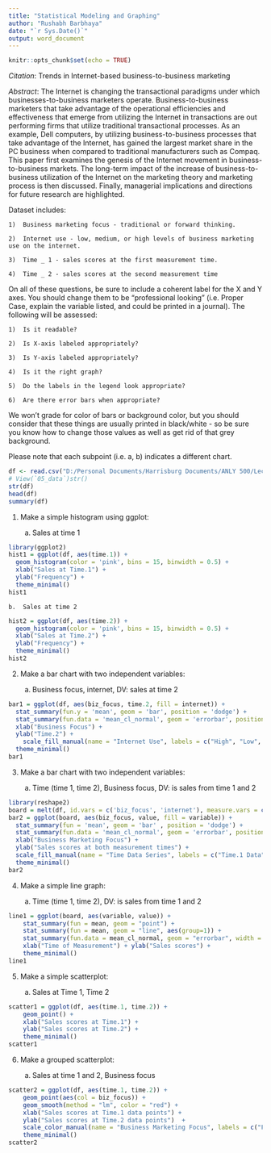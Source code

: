 ```yaml
---
title: "Statistical Modeling and Graphing"
author: "Rushabh Barbhaya"
date: "`r Sys.Date()`"
output: word_document
---
```


```r
knitr::opts_chunk$set(echo = TRUE)
```

*Citation*: Trends in Internet-based business-to-business marketing

*Abstract*: The Internet is changing the transactional paradigms under which businesses-to-business marketers operate. Business-to-business marketers that take advantage of the operational efficiencies and effectiveness that emerge from utilizing the Internet in transactions are out performing firms that utilize traditional transactional processes. As an example, Dell computers, by utilizing business-to-business processes that take advantage of the Internet, has gained the largest market share in the PC business when compared to traditional manufacturers such as Compaq. This paper first examines the genesis of the Internet movement in business-to-business markets. The long-term impact of the increase of business-to-business utilization of the Internet on the marketing theory and marketing process is then discussed. Finally, managerial implications and directions for future research are highlighted.

Dataset includes:

    1)  Business marketing focus - traditional or forward thinking.
    
    2)	Internet use - low, medium, or high levels of business marketing use on the internet.
    
    3)	Time _ 1 - sales scores at the first measurement time.
    
    4)	Time _ 2 - sales scores at the second measurement time

On all of these questions, be sure to include a coherent label for the X and Y axes.  You should change them to be "professional looking" (i.e. Proper Case, explain the variable listed, and could be printed in a journal).  The following will be assessed:

    1)	Is it readable?
    
    2)	Is X-axis labeled appropriately?
    
    3)	Is Y-axis labeled appropriately?
    
    4)	Is it the right graph?
    
    5) 	Do the labels in the legend look appropriate?
    
    6)	Are there error bars when appropriate?

We won't grade for color of bars or background color, but you should consider that these things are usually printed in black/white - so be sure you know how to change those values as well as get rid of that grey background.

Please note that each subpoint (i.e. a, b) indicates a different chart.

```r
df <- read.csv("D:/Personal Documents/Harrisburg Documents/ANLY 500/Lecture 5/05_data.csv")
# View(`05_data`)str()
str(df)
head(df)
summary(df)
```


1)	Make a simple histogram using ggplot:

    a.	Sales at time 1

```r
library(ggplot2)
hist1 = ggplot(df, aes(time.1)) + 
  geom_histogram(color = 'pink', bins = 15, binwidth = 0.5) + 
  xlab("Sales at Time.1") +
  ylab("Frequency") +
  theme_minimal()
hist1
```

    b.	Sales at time 2

```r
hist2 = ggplot(df, aes(time.2)) + 
  geom_histogram(color = 'pink', bins = 15, binwidth = 0.5) + 
  xlab("Sales at Time.2") +
  ylab("Frequency") +
  theme_minimal()
hist2
```

2)	Make a bar chart with two independent variables:

    a.	Business focus, internet, DV: sales at time 2

```r
bar1 = ggplot(df, aes(biz_focus, time.2, fill = internet)) +
  stat_summary(fun.y = 'mean', geom = 'bar', position = 'dodge') +
  stat_summary(fun.data = 'mean_cl_normal', geom = 'errorbar', position = position_dodge(width = 0.5), width = 0.5) +
  xlab("Business Focus") + 
  ylab("Time.2") +
    scale_fill_manual(name = "Internet Use", labels = c("High", "Low", "Medium"), values = c("light blue", "Pink", "#ffe699")) +
  theme_minimal()
bar1
```

3)	Make a bar chart with two independent variables: 

    a.	Time (time 1, time 2), Business focus, DV: is sales from time 1 and 2

```r
library(reshape2)
board = melt(df, id.vars = c('biz_focus', 'internet'), measure.vars = c('time.1', 'time.2'))
bar2 = ggplot(board, aes(biz_focus, value, fill = variable)) +
  stat_summary(fun = 'mean', geom = 'bar' , position = 'dodge') +
  stat_summary(fun.data = 'mean_cl_normal', geom = 'errorbar', position = position_dodge(width = 0.5), width = 0.5) +
  xlab("Business Marketing Focus") + 
  ylab("Sales scores at both measurement times") + 
  scale_fill_manual(name = "Time Data Series", labels = c("Time.1 Data", "Time.2 Data"), values = c("Pink", "light blue")) +
  theme_minimal()
bar2
```

4)	Make a simple line graph:

    a.	Time (time 1, time 2), DV: is sales from time 1 and 2 

```r
line1 = ggplot(board, aes(variable, value)) +
    stat_summary(fun = mean, geom = "point") + 
    stat_summary(fun = mean, geom = "line", aes(group=1)) + 
    stat_summary(fun.data = mean_cl_normal, geom = "errorbar", width = 0.1) + 
    xlab("Time of Measurement") + ylab("Sales scores") + 
    theme_minimal()
line1
```

5)	Make a simple scatterplot:
    
    a.	Sales at Time 1, Time 2

```r
scatter1 = ggplot(df, aes(time.1, time.2)) +
    geom_point() +
    xlab("Sales scores at Time.1") + 
    ylab("Sales scores at Time.2") + 
    theme_minimal()
scatter1
```

6)	Make a grouped scatterplot:

    a.	Sales at time 1 and 2, Business focus

```r
scatter2 = ggplot(df, aes(time.1, time.2)) +
    geom_point(aes(col = biz_focus)) + 
    geom_smooth(method = "lm", color = "red") + 
    xlab("Sales scores at Time.1 data points") + 
    ylab("Sales scores at Time.2 data points")  +
    scale_color_manual(name = "Business Marketing Focus", labels = c("Forward Thinking","Traditional Thinking"), values = c("blue", "orange")) +
    theme_minimal()
scatter2
```